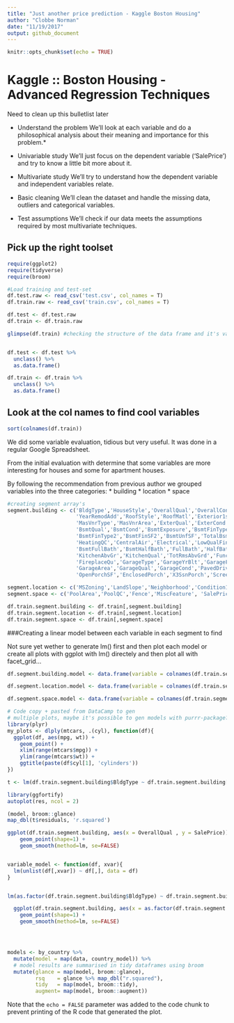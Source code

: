 ```yaml
---
title: "Just another price prediction - Kaggle Boston Housing"
author: "Clobbe Norman"
date: "11/19/2017"
output: github_document
---
```


```r
knitr::opts_chunk$set(echo = TRUE)
```

# Kaggle :: Boston Housing - Advanced Regression Techniques

Need to clean up this bulletlist later

* Understand the problem
We'll look at each variable and do a philosophical analysis about their meaning and importance for this problem.*

* Univariable study
We'll just focus on the dependent variable ('SalePrice') and try to know a little bit more about it.

* Multivariate study
We'll try to understand how the dependent variable and independent variables relate.

* Basic cleaning
We'll clean the dataset and handle the missing data, outliers and categorical variables.

* Test assumptions
We'll check if our data meets the assumptions required by most multivariate techniques.

## Pick up the right toolset
```r
require(ggplot2)
require(tidyverse)
require(broom)

#Load training and test-set
df.test.raw <- read_csv('test.csv', col_names = T)
df.train.raw <- read_csv('train.csv', col_names = T)

df.test <- df.test.raw
df.train <- df.train.raw

glimpse(df.train) #checking the structure of the data frame and it's variables


df.test <- df.test %>% 
  unclass() %>% 
  as.data.frame()

df.train <- df.train %>% 
  unclass() %>% 
  as.data.frame()


```

## Look at the col names to find cool variables
```r
sort(colnames(df.train))
```
We did some variable evaluation, tidious but very useful. It was done in a regular Google Spreadsheet.

From the initial evaluation with determine that some variables are more interesting for houses and some for apartment houses. 

By following the recommendation from previous author we grouped variables into the three categories:
* building
* location
* space

```r
#creating segment array's
segment.building <- c('BldgType','HouseStyle','OverallQual','OverallCond','YearBuilt',
                      'YearRemodAdd','RoofStyle','RoofMatl','Exterior1st','Exterior2nd',
                      'MasVnrType','MasVnrArea','ExterQual','ExterCond','Foundation',
                      'BsmtQual','BsmtCond','BsmtExposure','BsmtFinType1','BsmtFinSF1',
                      'BsmtFinType2','BsmtFinSF2','BsmtUnfSF','TotalBsmtSF','Heating',
                      'HeatingQC','CentralAir','Electrical','LowQualFinSF','GrLivArea',
                      'BsmtFullBath','BsmtHalfBath','FullBath','HalfBath','BedroomAbvGr',
                      'KitchenAbvGr','KitchenQual','TotRmsAbvGrd','Functional','Fireplaces',
                      'FireplaceQu','GarageType','GarageYrBlt','GarageFinish','GarageCars',
                      'GarageArea','GarageQual','GarageCond','PavedDrive','WoodDeckSF',
                      'OpenPorchSF','EnclosedPorch','X3SsnPorch','ScreenPorch','MiscVal','SalePrice')

segment.location <- c('MSZoning','LandSlope','Neighborhood','Condition1','Condition2', 'SalePrice')
segment.space <- c('PoolArea','PoolQC','Fence','MiscFeature', 'SalePrice')

```


```r
df.train.segment.building <- df.train[,segment.building]
df.train.segment.location <- df.train[,segment.location]
df.train.segment.space <- df.train[,segment.space]
```

###Creating a linear model between each variable in each segment to find 

Not sure yet wether to generate lm() first and then plot each model or create all plots with ggplot with lm() directely and then plot all with facet_grid…

```r
df.segment.building.model <- data.frame(variable = colnames(df.train.segment.building), model = 'na', rsq = 'na')

df.segment.location.model <- data.frame(variable = colnames(df.train.segment.location), model = 'na', rsq = 'na')

df.segment.space.model <- data.frame(variable = colnames(df.train.segment.space), model = 'na', rsq = 'na')

# Code copy + pasted from DataCamp to gen
# multiple plots, maybe it's possible to gen models with purrr-package?
library(plyr)
my_plots <- dlply(mtcars, .(cyl), function(df){
  ggplot(df, aes(mpg, wt)) +
    geom_point() +
    xlim(range(mtcars$mpg)) +
    ylim(range(mtcars$wt)) +
    ggtitle(paste(df$cyl[1], 'cylinders'))
})

t <- lm(df.train.segment.building$BldgType ~ df.train.segment.building[,ncol(df.train.segment.building)], data = df.train.segment.building)

library(ggfortify)
autoplot(res, ncol = 2)

(model, broom::glance)
map_dbl(t$residuals, 'r.squared')

ggplot(df.train.segment.building, aes(x = OverallQual , y = SalePrice)) +
    geom_point(shape=1) +
    geom_smooth(method=lm, se=FALSE)


variable_model <- function(df, xvar){
  lm(unlist(df[,xvar]) ~ df[,], data = df)
}


lm(as.factor(df.train.segment.building$BldgType) ~ df.train.segment.building$SalePrice, data = df.train.segment.building)

  ggplot(df.train.segment.building, aes(x = as.factor(df.train.segment.building[,segment.building[i]] , y = SalePrice)) +
    geom_point(shape=1) +
    geom_smooth(method=lm, se=FALSE)




models <- by_country %>% 
  mutate(model = map(data, country_model)) %>%
  # model results are summarised in tidy dataframes using broom
  mutate(glance = map(model, broom::glance),
         rsq    = glance %>% map_dbl("r.squared"),
         tidy   = map(model, broom::tidy),
         augment= map(model, broom::augment))

```

Note that the `echo = FALSE` parameter was added to the code chunk to prevent printing of the R code that generated the plot.
